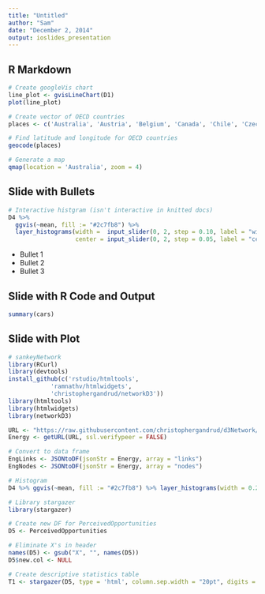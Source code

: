 ```yaml
---
title: "Untitled"
author: "Sam"
date: "December 2, 2014"
output: ioslides_presentation
---
```


## R Markdown
```r
# Create googleVis chart
line_plot <- gvisLineChart(D1)
plot(line_plot)

# Create vector of OECD countries
places <- c('Australia', 'Austria', 'Belgium', 'Canada', 'Chile', 'Czech Republic', 'Denmark', 'Estonia', 'Finland', 'France', 'Germany', 'Greece', 'Hungary', 'Iceland', 'Ireland', 'Israel', 'Italy', 'Japan', 'Korea', 'Luxemburg', 'Mexico', 'Netherlands', 'New Zealand', 'Norway', 'Poland', 'Portugal', 'Slovak Republic', 'Slovenia', 'Spain', 'Sweden', 'Switzerland', 'Turkey', 'United Kingdom', 'United States')

# Find latitude and longitude for OECD countries
geocode(places)

# Generate a map
qmap(location = 'Australia', zoom = 4)
```
## Slide with Bullets

```r

# Interactive histgram (isn't interactive in knitted docs)
D4 %>% 
  ggvis(~mean, fill := "#2c7fb8") %>% 
  layer_histograms(width =  input_slider(0, 2, step = 0.10, label = "width"),
                   center = input_slider(0, 2, step = 0.05, label = "center"))

```

- Bullet 1
- Bullet 2
- Bullet 3

## Slide with R Code and Output

```r
summary(cars)
```

## Slide with Plot

```r
# sankeyNetwork
library(RCurl)
library(devtools)
install_github(c('rstudio/htmltools',
            'ramnathv/htmlwidgets',
            'christophergandrud/networkD3'))
library(htmltools)
library(htmlwidgets)
library(networkD3)

URL <- "https://raw.githubusercontent.com/christophergandrud/d3Network/sankey/JSONdata/energy.json"
Energy <- getURL(URL, ssl.verifypeer = FALSE)

# Convert to data frame
EngLinks <- JSONtoDF(jsonStr = Energy, array = "links")
EngNodes <- JSONtoDF(jsonStr = Energy, array = "nodes")


```

```r
# Histogram
D4 %>% ggvis(~mean, fill := "#2c7fb8") %>% layer_histograms(width = 0.2)

# Library stargazer
library(stargazer)

# Create new DF for PerceivedOpportunities
D5 <- PerceivedOpportunities

# Eliminate X's in header
names(D5) <- gsub("X", "", names(D5))  
D5$new.col <- NULL

# Create descriptive statistics table
T1 <- stargazer(D5, type = 'html', column.sep.width = "20pt", digits = 2)


```